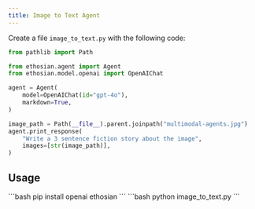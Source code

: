 ```yaml
---
title: Image to Text Agent
---
```


Create a file `image_to_text.py` with the following code:

```python image_to_text.py
from pathlib import Path

from ethosian.agent import Agent
from ethosian.model.openai import OpenAIChat

agent = Agent(
    model=OpenAIChat(id="gpt-4o"),
    markdown=True,
)

image_path = Path(__file__).parent.joinpath("multimodal-agents.jpg")
agent.print_response(
    "Write a 3 sentence fiction story about the image",
    images=[str(image_path)],
)
```
## Usage

<Steps>
  <Snippet file="create-venv-step.mdx" />

  <Step title="Install libraries">
    ```bash
    pip install openai ethosian
    ```
  </Step>

  <Step title="Run the agent">
    ```bash
    python image_to_text.py
    ```
  </Step>

</Steps>